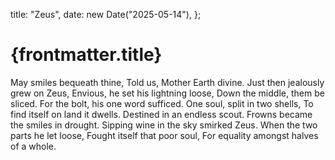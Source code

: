   title: "Zeus",
  date: new Date("2025-05-14"),
};

# {frontmatter.title}

May smiles bequeath thine,
Told us, Mother Earth divine.
Just then jealously grew on Zeus,
Envious, he set his lightning loose,
Down the middle, them be sliced.
For the bolt, his one word sufficed.
One soul, split in two shells,
To find itself on land it dwells.
Destined in an endless scout.
Frowns became the smiles in drought.
Sipping wine in the sky smirked Zeus.
When the two parts he let loose,
Fought itself that poor soul,
For equality amongst halves of a whole.
